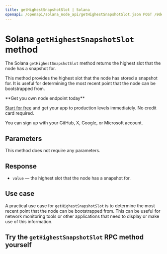 ---
title: getHighestSnapshotSlot | Solana
openapi: /openapi/solana_node_api/getHighestSnapshotSlot.json POST /9de47db917d4f69168e3fed02217d15b
---

# Solana `getHighestSnapshotSlot` method

The Solana `getHighestSnapshotSlot` method returns the highest slot that the node has a snapshot for.

This method provides the highest slot that the node has stored a snapshot for. It is useful for determining the most recent point that the node can be bootstrapped from.

<Check>
**Get you own node endpoint today**

[Start for free](https://console.chainstack.com/) and get your app to production levels immediately. No credit card required.

You can sign up with your GitHub, X, Google, or Microsoft account.
</Check>


## Parameters

This method does not require any parameters.

## Response

* `value` — the highest slot that the node has a snapshot for.

## Use case

A practical use case for `getHighestSnapshotSlot` is to determine the most recent point that the node can be bootstrapped from. This can be useful for network monitoring tools or other applications that need to display or make use of this information.

## Try the `getHighestSnapshotSlot` RPC method yourself